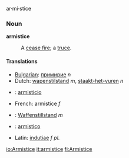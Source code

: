ar·mi·stice

===Noun===
'''armistice'''

:A [[cease fire]]; a [[truce]].

====Translations====
*[[Bulgarian]]: [[примирие]] ''n''
*Dutch: [[wapenstilstand]] ''m'', [[staakt-het-vuren]] ''n''
* {{es}} : [[armisticio]]
*French: armistice ''f''
* {{de}} : [[Waffenstillstand]] ''m''
* {{io}} : [[armistico]]
*Latin: [[indutiae]] ''f pl.''

[[io:Armistice]]
[[it:armistice]]
[[fi:Armistice]]